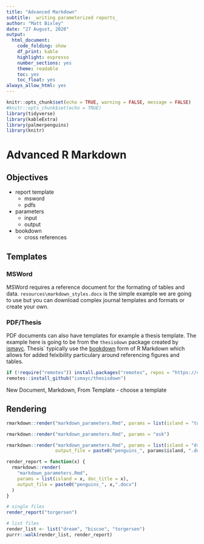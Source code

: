 ```yaml
---
title: "Advanced Markdown"
subtitle: _writing parameterized reports_
author: "Matt Bixley"
date: "27 August, 2020"
output:
  html_document:
    code_folding: show
    df_print: kable
    highlight: espresso
    number_sections: yes
    theme: readable
    toc: yes
    toc_float: yes
always_allow_html: yes
---
```


```r
knitr::opts_chunk$set(echo = TRUE, warning = FALSE, message = FALSE)
#knitr::opts_chunk$set(echo = TRUE)
library(tidyverse)
library(kableExtra)
library(palmerpenguins)
library(knitr)
```

# Advanced R Markdown

## Objectives

- report template
  * msword
  * pdfs
- parameters
  * input
  * output
- bookdown
  * cross references

## Templates

### MSWord
MSWord requires a reference document for the formating of tables and data. `resources\markdown_styles.docx` is the simple example we are going to use but you can download complex journal templates and formats or create your own.

### PDF/Thesis

PDF documents can also have templates for example a thesis template. The example here is going to be from the `thesisdown` package created by [ismayc](https://github.com/ismayc/thesisdown). Thesis` typically use the [bookdown](https://github.com/rstudio/bookdown) form of R Markdown which allows for added felxibility particulary around referencing figures and tables.

```r
if (!require("remotes")) install.packages("remotes", repos = "https://cran.rstudio.org")
remotes::install_github("ismayc/thesisdown")
```

New Document, Markdown, From Template - choose a template

## Rendering

```r
rmarkdown::render("markdown_parameters.Rmd", params = list(island = "torgersen"))

rmarkdown::render("markdown_parameters.Rmd", params = "ask")
```

```r
rmarkdown::render("markdown_parameters.Rmd", params = list(island = "dream"), 
                  output_file = paste0("penguins_", params$island, ".docx"))
```

```r
render_report = function(x) {
  rmarkdown::render(
    "markdown_parameters.Rmd", 
    params = list(island = x, doc_title = x),
    output_file = paste0("penguins_", x,".docx")
  )
}

# single files
render_report("torgersen")

# list files
render_list <- list("dream", "biscoe", "torgersen")
purrr::walk(render_list, render_report)
```

